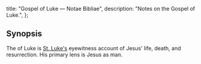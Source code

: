   title: "Gospel of Luke — Notae Bibliae",
  description: "Notes on the Gospel of Luke.",
};

<Initial text="Gospel of Luke"/>

## Synopsis

The <Definition lang="english" anchor="gospel" text="Gospel" /> of Luke is [St. Luke's](/people/saints/evangelists/luke) eyewitness account of Jesus' life, death, and resurrection. His primary lens is Jesus as man.
